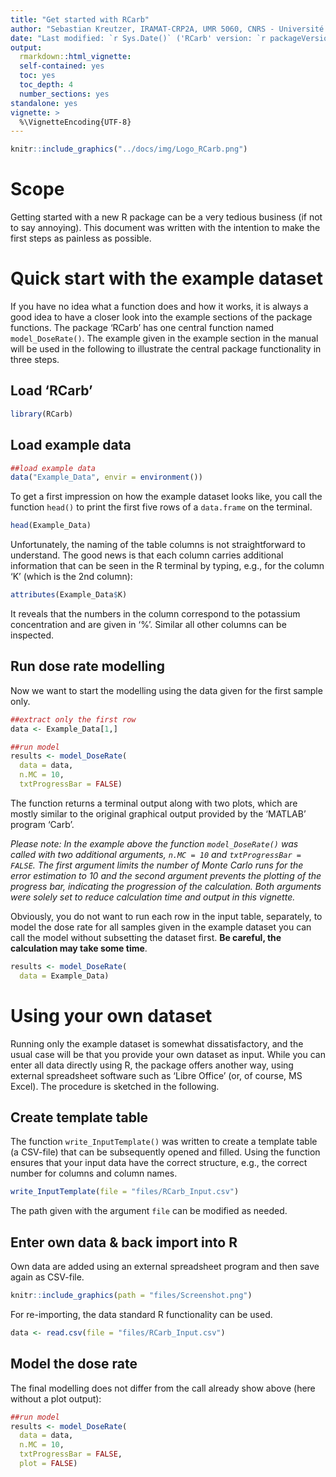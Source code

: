 ```yaml
---
title: "Get started with RCarb"
author: "Sebastian Kreutzer, IRAMAT-CRP2A, UMR 5060, CNRS - Université Bordeaux Montagine (France) & <br> Barbara Mauz, Department of Geography and Geology, University of Salzburg, Salzburg (Austria)"
date: "Last modified: `r Sys.Date()` ('RCarb' version: `r packageVersion('RCarb')`)"
output: 
  rmarkdown::html_vignette:
  self-contained: yes
  toc: yes
  toc_depth: 4
  number_sections: yes
standalone: yes
vignette: >
  %\VignetteEncoding{UTF-8}
---
```


```r
knitr::include_graphics("../docs/img/Logo_RCarb.png")
```

# Scope

Getting started with a new R package can be a very tedious business (if not to say annoying). 
This document was written with the intention to make the first steps as painless as possible. 

# Quick start with the example dataset

If you have no idea what a function does and how it works, it is always a good idea to have a 
closer look into the example sections of the package functions. The package 'RCarb' has 
one central function named `model_DoseRate()`. The example given in the example section in 
the manual will be used in the following to illustrate the central package functionality in three steps.

## Load 'RCarb'
```r
library(RCarb)
```

## Load example data

```r
##load example data
data("Example_Data", envir = environment())
```

To get a first impression on how the example dataset looks like, you call the function `head()` to
print the first five rows of a `data.frame` on the terminal.

```r
head(Example_Data)
```

Unfortunately, the naming of the table columns is not straightforward to understand. The good news 
is that each column carries additional information that can be seen in the R terminal by 
typing, e.g., for the column 'K' (which is the 2nd column):

```r
attributes(Example_Data$K)
```

It reveals that the numbers in the column correspond to the potassium concentration and are
given in '%'. Similar all other columns can be inspected.

## Run dose rate modelling

Now we want to start the modelling using the data given for the first sample only.

```r
##extract only the first row 
data <- Example_Data[1,]

##run model 
results <- model_DoseRate(
  data = data,
  n.MC = 10, 
  txtProgressBar = FALSE)
```

The function returns a terminal output along with two plots, which are mostly similar to the
original graphical output provided by the 'MATLAB' program 'Carb'. 

*Please note: In the example above the function `model_DoseRate()` was called with two additional 
arguments, `n.MC = 10` and `txtProgressBar = FALSE`. The first argument limits the number of Monte Carlo runs
for the error estimation to 10 and the second argument prevents the plotting of the progress bar, 
indicating the progression of the calculation. Both arguments were solely set to reduce calculation 
time and output in this vignette.*

Obviously, you do not want to run each row in the input table, separately, to model the dose rate
for all samples given in the example dataset you can call the model without subsetting the dataset first.
**Be careful, the calculation may take some time**.

```r
results <- model_DoseRate(
  data = Example_Data)
```

# Using your own dataset

Running only the example dataset is somewhat dissatisfactory, and the usual case will be that
you provide your own dataset as input. While you can enter all data directly using R, the package
offers another way, using external spreadsheet software such as 'Libre Office' (or, of course, MS Excel).
The procedure is sketched in the following. 

## Create template table

The function `write_InputTemplate()` was written to create a template table (a CSV-file) that 
can be subsequently opened and filled. Using the function ensures that your input data have the 
correct structure, e.g., the correct number for columns and column names. 

```r
write_InputTemplate(file = "files/RCarb_Input.csv")
```

The path given with the argument `file` can be modified as needed.

## Enter own data & back import into R

Own data are added using an external spreadsheet program and then save again as CSV-file. 

```r
knitr::include_graphics(path = "files/Screenshot.png")
```

For re-importing, the data standard R functionality can be used. 

```r
data <- read.csv(file = "files/RCarb_Input.csv")
```

## Model the dose rate

The final modelling does not differ from the call already show above (here without a plot output):

```r
##run model 
results <- model_DoseRate(
  data = data,
  n.MC = 10, 
  txtProgressBar = FALSE, 
  plot = FALSE)
```

